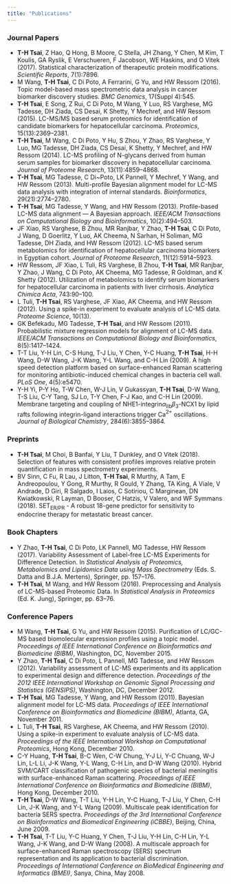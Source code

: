 ```yaml
---
title: "Publications"
---
```


### Journal Papers

* __T-H Tsai__, Z Hao, Q Hong, B Moore, C Stella, JH Zhang, Y Chen, M Kim, T Koulis, GA Ryslik, E Verschueren, F Jacobson, WE Haskins, and O Vitek (2017). Statistical characterization of therapeutic protein modifications. _Scientific Reports_, 7(1):7896.
* M Wang, __T-H Tsai__, C Di Poto, A Ferrarini, G Yu, and HW Ressom (2016). Topic model-based mass spectrometric data analysis in cancer biomarker discovery studies. _BMC Genomics_, 17(Suppl 4):545.
* __T-H Tsai__, E Song, Z Rui, C Di Poto, M Wang, Y Luo, RS Varghese, MG Tadesse, DH Ziada, CS Desai, K Shetty, Y Mechref, and HW Ressom (2015). LC-MS/MS based serum proteomics for identification of candidate biomarkers for hepatocellular carcinoma. _Proteomics_, 15(13):2369--2381.
* __T-H Tsai__, M Wang, C Di Poto, Y Hu, S Zhou, Y Zhao, RS Varghese, Y Luo, MG Tadesse, DH Ziada, CS Desai, K Shetty, Y Mechref, and HW Ressom (2014). LC-MS profiling of N-glycans derived from human serum samples for biomarker discovery in hepatocellular carcinoma. _Journal of Proteome Research_, 13(11):4859--4868.
* __T-H Tsai__, MG Tadesse, C Di~Poto, LK Pannell, Y Mechref, Y Wang, and HW Ressom (2013). Multi-profile Bayesian alignment model for LC-MS data analysis with integration of internal standards. _Bioinformatics_, 29(21):2774--2780.
* __T-H Tsai__, MG Tadesse, Y Wang, and HW Ressom (2013). Profile-based LC-MS data alignment --- A Bayesian approach. _IEEE/ACM Transactions on Computational Biology and Bioinformatics_, 10(2):494--503. 
* JF Xiao, RS Varghese, B Zhou, MR Ranjbar, Y Zhao, __T-H Tsai__, C Di Poto, J Wang, D Goerlitz, Y Luo, AK Cheema, N Sarhan, H Soliman, MG Tadesse, DH Ziada, and HW Ressom (2012). LC-MS based serum metabolomics for identification of hepatocellular carcinoma biomarkers in Egyptian cohort. _Journal of Proteome Research_, 11(12):5914--5923. 
* HW Ressom, JF Xiao, L Tuli, RS Varghese, B Zhou, __T-H Tsai__, MR Ranjbar, Y Zhao, J Wang, C Di Poto, AK Cheema, MG Tadesse, R Goldman, and K Shetty (2012). Utilization of metabolomics to identify serum biomarkers for hepatocellular carcinoma in patients with liver cirrhosis. _Analytica Chimica Acta_, 743:90--100. 
* L Tuli, __T-H Tsai__, RS Varghese, JF Xiao, AK Cheema, and HW Ressom (2012). Using a spike-in experiment to evaluate analysis of LC-MS data. _Proteome Science_, 10(13). 
* GK Befekadu, MG Tadesse, __T-H Tsai__, and HW Ressom (2011). Probabilistic mixture regression models for alignment of LC-MS data. _IEEE/ACM Transactions on Computational Biology and Bioinformatics_, 8(5):1417--1424. 
* T-T Liu, Y-H Lin, C-S Hung, T-J Liu, Y Chen, Y-C Huang, __T-H Tsai__, H-H Wang, D-W Wang, J-K Wang, Y-L Wang, and C-H Lin (2009). A high speed detection platform based on surface-enhanced Raman scattering for monitoring antibiotic-induced chemical changes in bacteria cell wall. _PLoS One_, 4(5):e5470. 
* Y-H Yi, P-Y Ho, T-W Chen, W-J Lin, V Gukassyan, __T-H Tsai__, D-W Wang, T-S Liu, C-Y Tang, SJ Lo, T-Y Chen, F-J Kao, and C-H Lin (2009). Membrane targeting and coupling of NHE1-integrin$\alpha_{\text{IIb}}\beta_{3}$-NCX1 by lipid rafts following integrin-ligand interactions trigger Ca$^{2+}$ oscillations. _Journal of Biological Chemistry_, 284(6):3855--3864.




### Preprints

* __T-H Tsai__, M Choi, B Banfai, Y Liu, T Dunkley, and O Vitek (2018). Selection of features with consistent profiles improves relative protein quantification in mass spectrometry experiments. 
* BV Sinn, C Fu, R Lau, J Litton, __T-H Tsai__, R Murthy, A Tam, E Andreopoulou, Y Gong, R Murthy, R Gould, Y Zhang, TA King, A Viale, V Andrade, D Giri, R Salgado, I Laios, C Sotiriou, C Marginean, DN Kwiatkowski, R Layman, D Booser, C Hatzis, V Valero, and WF Symmans (2018). SET$_{\text{ER/PR}}$ - A robust 18-gene predictor for sensitivity to endocrine therapy for metastatic breast cancer.

### Book Chapters

* Y Zhao, __T-H Tsai__, C Di Poto, LK Pannell, MG Tadesse, HW Ressom (2017). Variability Assessment of Label-free LC-MS Experiments for Difference Detection. In _Statistical Analysis of Proteomics, Metabolomics and Lipidomics Data using Mass Spectrometry_ (Eds. S. Datta and B.J.A. Mertens), Springer, pp. 157--176. 
* __T-H Tsai__, M Wang, and HW Ressom (2016). Preprocessing and Analysis of LC-MS-based Proteomic Data. In _Statistical Analysis in Proteomics_ (Ed. K. Jung), Springer, pp. 63--76.

### Conference Papers

* M Wang, __T-H Tsai__, G Yu, and HW Ressom (2015). Purification of LC/GC-MS based biomolecular expression profiles using a topic model. _Proceedings of IEEE International Conference on Bioinformatics and Biomedicine (BIBM)_, Washington, DC, November 2015. 
* Y Zhao, __T-H Tsai__, C Di Poto, L Pannell, MG Tadesse, and HW Ressom (2012). Variability assessment of LC-MS experiments and its application to experimental design and difference detection. _Proceedings of the 2012 IEEE International Workshop on Genomic Signal Processing and Statistics (GENSIPS)_, Washington, DC, December 2012. 
* __T-H Tsai__, MG Tadesse, Y Wang, and HW Ressom (2011). Bayesian alignment model for LC-MS data. _Proceedings of IEEE International Conference on Bioinformatics and Biomedicine (BIBM)_, Atlanta, GA, November 2011. 
* L Tuli, __T-H Tsai__, RS Varghese, AK Cheema, and HW Ressom (2010). Using a spike-in experiment to evaluate analysis of LC-MS data. _Proceedings of the IEEE International Workshop on Computational Proteomics_, Hong Kong, December 2010. 
* C-Y Huang, __T-H Tsai__, B-C Wen, C-W Chung, Y-J Li, Y-C Chuang, W-J Lin, L-L Li, J-K Wang, Y-L Wang, C-H Lin, and D-W Wang (2010). Hybrid SVM/CART classification of pathogenic species of bacterial meningitis with surface-enhanced Raman scattering. _Proceedings of IEEE International Conference on Bioinformatics and Biomedicine (BIBM)_, Hong Kong, December 2010. 
* __T-H Tsai__, D-W Wang, T-T Liu, Y-H Lin, Y-C Huang, T-J Liu, Y Chen, C-H Lin, J-K Wang, and Y-L Wang (2009). Multiscale peak identification for bacteria SERS spectra. _Proceedings of the 3rd International Conference on Bioinformatics and Biomedical Engineering (iCBBE)_, Beijing, China, June 2009. 
* __T-H Tsai__, T-T Liu, Y-C Huang, Y Chen, T-J Liu, Y-H Lin, C-H Lin, Y-L Wang, J-K Wang, and D-W Wang (2008). A multiscale approach for surface-enhanced Raman spectroscopy (SERS) spectrum representation and its application to bacterial discrimination. _Proceedings of International Conference on BioMedical Engineering and Informatics (BMEI)_, Sanya, China, May 2008.
